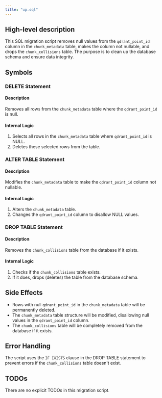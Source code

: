 ```yaml
---
title: "up.sql"
---
```


## High-level description
This SQL migration script removes null values from the `qdrant_point_id` column in the `chunk_metadata` table, makes the column not nullable, and drops the `chunk_collisions` table. The purpose is to clean up the database schema and ensure data integrity.

## Symbols

### DELETE Statement
#### Description
Removes all rows from the `chunk_metadata` table where the `qdrant_point_id` is null.

#### Internal Logic
1. Selects all rows in the `chunk_metadata` table where `qdrant_point_id` is NULL.
2. Deletes these selected rows from the table.

### ALTER TABLE Statement
#### Description
Modifies the `chunk_metadata` table to make the `qdrant_point_id` column not nullable.

#### Internal Logic
1. Alters the `chunk_metadata` table.
2. Changes the `qdrant_point_id` column to disallow NULL values.

### DROP TABLE Statement
#### Description
Removes the `chunk_collisions` table from the database if it exists.

#### Internal Logic
1. Checks if the `chunk_collisions` table exists.
2. If it does, drops (deletes) the table from the database schema.

## Side Effects
- Rows with null `qdrant_point_id` in the `chunk_metadata` table will be permanently deleted.
- The `chunk_metadata` table structure will be modified, disallowing null values in the `qdrant_point_id` column.
- The `chunk_collisions` table will be completely removed from the database if it exists.

## Error Handling
The script uses the `IF EXISTS` clause in the DROP TABLE statement to prevent errors if the `chunk_collisions` table doesn't exist.

## TODOs
There are no explicit TODOs in this migration script.